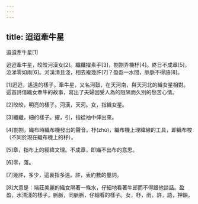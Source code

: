 ```yaml
---
---
---
```

title: 迢迢牽牛星
---




迢迢牽牛星[1]

迢迢牽牛星，皎皎河漢女[2]。纖纖擢素手[3]，劄劄弄機杼[4]。終日不成章[5]，泣涕零如雨[6]。河漢清且淺，相去複幾許[7]？盈盈一水間，脈脈不得語[8]。

[1]迢迢，遙遠的樣子。牽牛星，又名河鼓，在天河南，與天河北的織女星相對。這首詩借織女牽牛的故事，寫出了夫婦因受人為的阻隔而久別的愁苦心情。

[2]皎皎，明亮的樣子。河漢，天河。女，指織女星。

[3]纖纖，細的樣子。擢，引，指從袖中伸出來。

[4]劄劄，織布時織布機發出的聲音。杼(zhù)，織布機上理緯線的工具，即織布梭（不同於現在織布機上的杼）。

[5]章，指布上的經緯文理。不成章，即織不出布的意思。

[6]零，落。

[7]幾許，多少，這裏指多遠。許，表約數的量詞。

[8]大意是：端莊美麗的織女隔著一條水，仔細地看著牛郎而不得跟他談話。盈盈，水清淺的樣子。脈脈，同脈脈，仔細看的樣子。女，杼，雨，許，語，押韻。